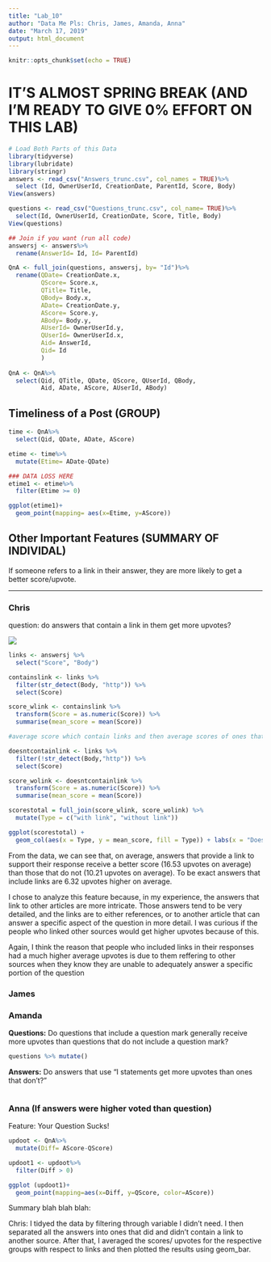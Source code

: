 ---
title: "Lab_10"
author: "Data Me Pls: Chris, James, Amanda, Anna"
date: "March 17, 2019"
output: html_document
---

```{r setup, include=FALSE}
knitr::opts_chunk$set(echo = TRUE)
```

# IT'S ALMOST SPRING BREAK (AND I'M READY TO GIVE 0% EFFORT ON THIS LAB)
```{r, eval= FALSE}
# Load Both Parts of this Data
library(tidyverse)
library(lubridate)
library(stringr)
answers <- read_csv("Answers_trunc.csv", col_names = TRUE)%>%
  select (Id, OwnerUserId, CreationDate, ParentId, Score, Body)
View(answers)

questions <- read_csv("Questions_trunc.csv", col_name= TRUE)%>%
  select(Id, OwnerUserId, CreationDate, Score, Title, Body)
View(questions)

## Join if you want (run all code)
answersj <- answers%>%
  rename(AnswerId= Id, Id= ParentId)

QnA <- full_join(questions, answersj, by= "Id")%>%
  rename(QDate= CreationDate.x,
         QScore= Score.x,
         QTitle= Title,
         QBody= Body.x,
         ADate= CreationDate.y,
         AScore= Score.y,
         ABody= Body.y,
         AUserId= OwnerUserId.y,
         QUserId= OwnerUserId.x,
         Aid= AnswerId,
         Qid= Id
         )
  
QnA <- QnA%>%
  select(Qid, QTitle, QDate, QScore, QUserId, QBody, 
         Aid, ADate, AScore, AUserId, ABody)
```

## Timeliness of a Post (GROUP)
```{r, eval=FALSE}
time <- QnA%>%
  select(Qid, QDate, ADate, AScore)

etime <- time%>%
  mutate(Etime= ADate-QDate)

### DATA LOSS HERE
etime1 <- etime%>% 
  filter(Etime >= 0)

ggplot(etime1)+
  geom_point(mapping= aes(x=Etime, y=AScore))

```

## Other Important Features (SUMMARY OF INDIVIDAL)

If someone refers to a link in their answer, they are more likely to get a better score/upvote.

---

### Chris
question: do answers that contain a link in them get more upvotes? 

![](plots/chrislab10.png)

```{r, eval=FALSE}

links <- answersj %>%
  select("Score", "Body")

containslink <- links %>%
  filter(str_detect(Body, "http")) %>%
  select(Score)

score_wlink <- containslink %>%
  transform(Score = as.numeric(Score)) %>%
  summarise(mean_score = mean(Score))

#average score which contain links and then average scores of ones that dont contain links and compare.

doesntcontainlink <- links %>%
  filter(!str_detect(Body,"http")) %>%
  select(Score)

score_wolink <- doesntcontainlink %>%
  transform(Score = as.numeric(Score)) %>%
  summarise(mean_score = mean(Score))

scorestotal = full_join(score_wlink, score_wolink) %>%
  mutate(Type = c("with link", "without link"))

ggplot(scorestotal) + 
  geom_col(aes(x = Type, y = mean_score, fill = Type)) + labs(x = "Does the answer include a link?", y = "Mean upvote", title = "Correlation between including links in answer and average upvotes") 

```

From the data, we can see that, on average, answers that provide a link to support their response receive a better score (16.53 upvotes on average) than those that do not (10.21 upvotes on average). To be exact answers that include links are 6.32 upvotes higher on average. 

I chose to analyze this feature because, in my experience, the answers that link to other articles are more intricate. Those answers tend to be very detailed, and the links are to either references, or to another article that can answer a specific aspect of the question in more detail. I was curious if the people who linked other sources would get higher upvotes because of this. 

Again, I think the reason that people who included links in their responses had a much higher average upvotes is due to them reffering to other sources when they know they are unable to adequately answer a specific portion of the question

### James

### Amanda 
__Questions:__ Do questions that include a question mark generally receive more upvotes than questions that do not include a question mark?

```{r, eval=FALSE}
questions %>% mutate()
```



__Answers:__ Do answers that use "I statements get more upvotes than ones that don't?"

```{r, eval=FALSE}

```

### Anna (If answers were higher voted than question)
Feature: Your Question Sucks!

```{r, eval=FALSE}
updoot <- QnA%>%
  mutate(Diff= AScore-QScore)

updoot1 <- updoot%>%
  filter(Diff > 0)

ggplot (updoot1)+
  geom_point(mapping=aes(x=Diff, y=QScore, color=AScore))

```




Summary blah blah blah: 

Chris: I tidyed the data by filtering through variable I didn't need. I then separated all the answers into ones that did and didn't contain a link to another source. After that, I averaged the scores/ upvotes for the respective groups with respect to links and then plotted the results using geom_bar. 